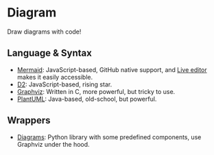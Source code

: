 # Diagram

Draw diagrams with code!

## Language & Syntax

- [Mermaid](https://mermaid.js.org/): JavaScript-based, GitHub native support, and [Live editor](https://mermaid.live/) makes it easily accessible.
- [D2](https://github.com/terrastruct/d2): JavaScript-based, rising star.
- [Graphviz](https://graphviz.org/): Written in C, more powerful, but tricky to use.
- [PlantUML](https://plantuml.com/): Java-based, old-school, but powerful.

## Wrappers

- [Diagrams](https://github.com/mingrammer/diagrams): Python library with some predefined components, use Graphviz under the hood.
